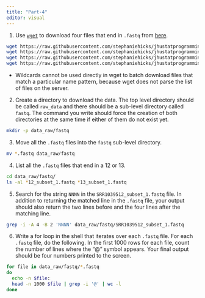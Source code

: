 ```yaml
---
title: "Part-4"
editor: visual
---
```


1.  Use [`wget`](https://www.gnu.org/software/wget) to download four files that end in `.fastq` from [here](https://github.com/stephaniehicks/jhustatprogramming2023/tree/main/data).

```bash
wget https://raw.githubusercontent.com/stephaniehicks/jhustatprogramming2023/main/data/SRR1039508_subset_1.fastq
wget https://raw.githubusercontent.com/stephaniehicks/jhustatprogramming2023/main/data/SRR1039509_subset_1.fastq
wget https://raw.githubusercontent.com/stephaniehicks/jhustatprogramming2023/main/data/SRR1039512_subset_1.fastq
wget https://raw.githubusercontent.com/stephaniehicks/jhustatprogramming2023/main/data/SRR1039513_subset_1.fastq
```

-   Wildcards cannot be used directly in wget to batch download files that match a particular name pattern, because wget does not parse the list of files on the server.

2.  Create a directory to download the data. The top level directory should be called `raw_data` and there should be a sub-level directory called `fastq`. The command you write should force the creation of both directories at the same time if either of them do not exist yet.

```bash
mkdir -p data_raw/fastq
```

3.  Move all the `.fastq` files into the `fastq` sub-level directory.

```bash
mv *.fastq data_raw/fastq
```

4.  List all the `.fastq` files that end in a 12 or 13.

```bash
cd data_raw/fastq/
ls -al *12_subset_1.fastq *13_subset_1.fastq
```

5.  Search for the string `NNNN` in the `SRR1039512_subset_1.fastq` file. In addition to returning the matched line in the `.fastq` file, your output should also return the two lines before and the four lines after the matching line.\

```bash
grep -i -A 4 -B 2 'NNNN' data_raw/fastq/SRR1039512_subset_1.fastq 
```

6.  Write a for loop in the shell that iterates over each `.fastq` file. For each `.fastq` file, do the following. In the first 1000 rows for each file, count the number of lines where the "\@" symbol appears. Your final output should be four numbers printed to the screen.

```bash
for file in data_raw/fastq/*.fastq
do
  echo -n $file: 
  head -n 1000 $file | grep -i '@' | wc -l
done
```
